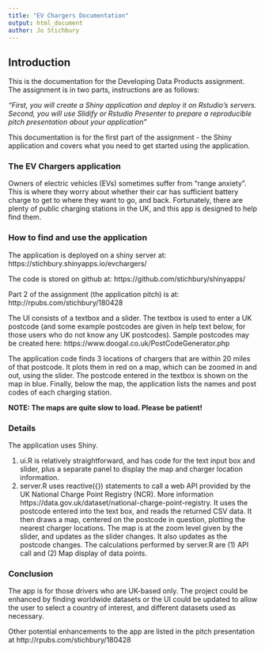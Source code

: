```yaml
---
title: "EV Chargers Documentation"
output: html_document
author: Jo Stichbury
---
```


## Introduction

This is the documentation for the Developing Data Products assignment. The assignment is in two parts, instructions are as follows:

*"First, you will create a Shiny application and deploy it on Rstudio's servers. Second, you will use Slidify or Rstudio Presenter to prepare a reproducible pitch presentation about your application"*

This documentation is for the first part of the assignment - the Shiny application and covers what you need to get started using the application.

### The EV Chargers application
Owners of electric vehicles (EVs) sometimes suffer from "range anxiety". This is where they worry about whether their car has sufficient battery charge to get to where they want to go, and back. Fortunately, there are plenty of public charging stations in the UK, and this app is designed to help find them.

### How to find and use the application

The application is deployed on a shiny server at: https://stichbury.shinyapps.io/evchargers/

The code is stored on github at: https://github.com/stichbury/shinyapps/

Part 2 of the assignment (the application pitch) is at: http://rpubs.com/stichbury/180428

The UI consists of a textbox and a slider. 
The textbox is used to enter a UK postcode (and some example postcodes are given in help text below, for those users who do not know any UK postcodes). Sample postcodes may be created here: https://www.doogal.co.uk/PostCodeGenerator.php

The application code finds 3 locations of chargers that are within 20 miles of that postcode. It plots them in red on a map, which can be zoomed in and out, using the slider. The postcode entered in the textbox is shown on the map in blue.  Finally, below the map, the application lists the names and post codes of each charging station.

**NOTE: The maps are quite slow to load. Please be patient!**

### Details

The application uses Shiny.  

1. ui.R is relatively straightforward, and has code for the text input box and slider, plus a separate panel to display the map and charger location information.   
2. server.R uses reactive({}) statements to call a web API provided by the UK National Charge Point Registry (NCR). More information https://data.gov.uk/dataset/national-charge-point-registry. It uses the postcode entered into the text box, and reads the returned CSV data. It then draws a map, centered on the postcode in question, plotting the nearest charger locations. The map is at the zoom level given by the slider, and updates as the slider changes. It also updates as the postcode changes.  The calculations performed by server.R are (1) API call and (2) Map display of data points.

### Conclusion

The app is for those drivers who are UK-based only. The project could be enhanced by finding worldwide datasets or the UI could be updated to allow the user to select a country of interest, and different datasets used as necessary.

Other potential enhancements to the app are listed in the pitch presentation at http://rpubs.com/stichbury/180428

